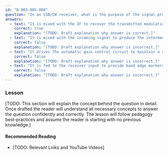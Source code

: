 ```yaml
---
id: "B-003-005-008"
question: "In an SSB/CW receiver, what is the purpose of the signal produced by the beat frequency oscillator (BFO)?"
answers:
  - text: "It is mixed with the IF to recover the transmitted modulation"
    correct: true
    explanation: "[TODO: Draft explanation why answer is correct.]"
  - text: "It is mixed with the incoming signal to produce the intermediate frequency"
    correct: false
    explanation: "[TODO: Draft explanation why answer is incorrect.]"
  - text: "It drives the automatic gain control circuit to maintain a constant audio level"
    correct: false
    explanation: "[TODO: Draft explanation why answer is incorrect.]"
  - text: "It is fed to the receiver input to provide band edge markers"
    correct: false
    explanation: "[TODO: Draft explanation why answer is incorrect.]"
---
```


### Lesson

[TODO: This section will explain the concept behind the question in detail. Once drafted the reader will understand all necessary concepts to answer the question confidently and correctly. The lesson will follow pedagogy best-practices and assume the reader is starting with no previous knowledge.]

#### Recommended Reading

- [TODO: Relevant Links and YouTube Videos]
